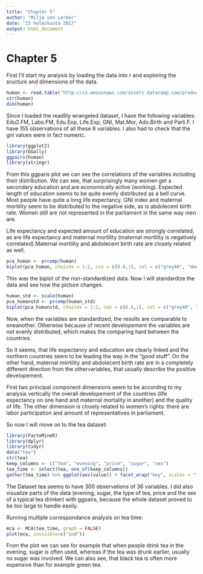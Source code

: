 ---
title: "Chapter 5"
author: "Milja von Lerber"
date: "23 helmikuuta 2017"
output: html_document
---

# Chapter 5

First I'll start my analysis by loading the data into r and exploring the sructure and dimensions of the data. 

```{r}
human <- read.table("http://s3.amazonaws.com/assets.datacamp.com/production/course_2218/datasets/human2.txt", sep = ",", header = TRUE)
str(human)
dim(human)
```
Since I loaded the readlily wrangeled dataset, I have the following variables: Edu2.FM, Labo.FM, Edu.Exp, Life.Exp, GNI, Mat.Mor, Ado.Birth and Parli.F. I have 155 observations of all these 8 variables. I also had to check that the gni values were in fact numeric. 

```{r}
library(ggplot2)
library(GGally)
ggpairs(human)
library(stringr)

```
From this ggparis plot we can see the correlations of the variables including their distribution. We can see, that surprisingly many women get a secondary education and are economically active (working). Expected length of education seems to be quite evenly distributed as a bell curve. Most people have quite a long life expectancy. GNI index and maternal mortility seem to be distributed to the negative side, as is abdolecent birth rate. Women still are not represented in the parliament in the same way men are. 

Life expectancy and expected amount of education are strongly correlated, as are life expectancy and maternal mortility (maternal mortility is negatively correlated).Maternal mortility and abdolecent birth rate are closely related as well. 

```{r}
pca_human <- prcomp(human)
biplot(pca_human, choices = 1:2, cex = c(0.8,1), col = c("grey40", "deeppink2"))
```
This was the biplot of the non-standardized data. Now I will standardize the data and see how the picture changes. 

```{r}
human_std <- scale(human)
pca_humanstd <- prcomp(human_std)
biplot(pca_humanstd, choices = 1:2, cex = c(0.8,1), col = c("grey40", "deeppink2"))
```

Now, when the variables are standardized, the results are comparable to oneanother. Otherwise because of recent developement the variables are not evenly distributed, which makes the comparing hard between the countries. 

So it seems, that life expectancy and education are clearly linked and the northern countries seem to be leading the way in the "good stuff". On the other hand, maternal mortility and abdolecent birth rate are in a completely different direction from the othervariables, that usually describe the positive developement. 

First two principal component dimensions seem to be according to my analysis vertically the overall developement of the countries (life expectancy on one hand and maternal mortality in another) and the quality of life. The other dimension is closely related to women's rights: there are labor participation and amount of representatives in parliament. 

So now I will move on to the tea dataset: 
```{r}
library(FactoMineR)
library(dplyr)
library(tidyr)
data("tea")
str(tea)
keep_columns <- c("Tea", "evening", "price", "sugar", "sex")
tea_time <- select(tea, one_of(keep_columns))
gather(tea_time) %>% ggplot(aes(value)) + facet_wrap("key", scales = "free") + geom_bar() + theme(axis.text.x = element_text(angle = 45, hjust = 1, size = 8))

```
The Dataset tea seems to have 300 observations of 36 variables.  I did also visualize parts of the data (evening, sugar, the type of tea, price and the sex of a  typical tea drinker) with ggpairs, because the whole dataset proved to be too large to handle easily. 

Running multiple correspondance analysis on tea time: 
```{r}
mca <- MCA(tea_time, graph = FALSE)
plot(mca, invisible=c("ind"))
```

From the plot we can see for example that when people drink tea in the evening, sugar is often used, whereas if the tea was drunk earlier, usually no sugar was involved. We can also see, that black tea is often more expensive than for example green tea. 
